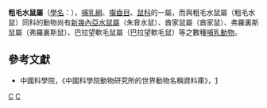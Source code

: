 {{Automatic taxobox
| taxon = Parahydromys
| status = LR/lc | status_system = IUCN2.3
| image = 
| image_caption = 
| authority = Poche, 1906
| species = '''''P. asper'''''
| binomial = ''Parahydromys asper''
| binomial_authority = (Thomas, 1906)
| range_map = Parahydromys.PNG
| range_map_caption =在[[新幾內亞|新幾內亞]]的分佈
}}

'''粗毛水鼠屬'''（[[學名|學名]]：{{lang|la|''Parahydromys asper''}}），[[哺乳綱|哺乳綱]]、[[囓齒目|囓齒目]]、[[鼠科|鼠科]]的一屬，而與粗毛水鼠屬（粗毛水鼠）同科的動物尚有[[新幾內亞水鼠屬|新幾內亞水鼠屬]]（朱脅水鼠）、酋家鼠屬（酋家鼠）、弗羅裏斯鼠屬（弗羅裏斯鼠）、巴拉望軟毛鼠屬（巴拉望軟毛鼠）等之數種[[哺乳動物|哺乳動物]]。

==參考文獻==
*中國科學院，《中國科學院動物研究所的世界動物名稱資料庫》，[https://web.archive.org/web/20050718232917/http://vzd.brim.ac.cn/division/fauna/index.asp]

{{Taxonbar}}
[[Category:1906年描述的分类群|C]]
[[Category:鼠亚科|C]]